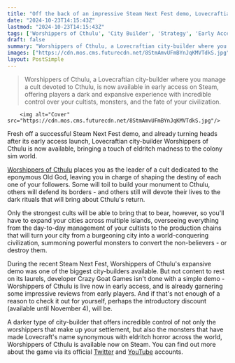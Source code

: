 ```yaml
---
title: "Off the back of an impressive Steam Next Fest demo, Lovecraftian city-builder Worshippers of Cthulu leaps straight into early access"
date: "2024-10-23T14:15:43Z"
lastmod: "2024-10-23T14:15:43Z"
tags: ['Worshippers of Cthulu', 'City Builder', 'Strategy', 'Early Access', 'Steam', 'Lovecraftian', 'Cult', 'Monster', 'Cthulhu', 'Management']
draft: false
summary: "Worshippers of Cthulu, a Lovecraftian city-builder where you manage a cult devoted to Cthulu, is now available in early access on Steam, offering players a dark and expansive experience with incredible control over your cultists, monsters, and the fate of your civilization."
images: ["https://cdn.mos.cms.futurecdn.net/8StmAmvUFmBYnJqKMVTdkS.jpg"]
layout: PostSimple
---
```

> Worshippers of Cthulu, a Lovecraftian city-builder where you manage a cult devoted to Cthulu, is now available in early access on Steam, offering players a dark and expansive experience with incredible control over your cultists, monsters, and the fate of your civilization.


        <img alt="Cover" src="https://cdn.mos.cms.futurecdn.net/8StmAmvUFmBYnJqKMVTdkS.jpg"/>
        
Fresh off a successful Steam Next Fest demo, and already turning heads after its early access launch, Lovecraftian city-builder Worshippers of Cthulu is now available, bringing a touch of eldritch madness to the colony sim world.

[Worshippers of Cthulu](https://store.steampowered.com/app/2807150/Worshippers_of_Cthulhu/) places you as the leader of a cult dedicated to the eponymous Old God, leaving you in charge of shaping the destiny of each one of your followers. Some will toil to build your monument to Cthulu, others will defend its borders - and others still will devote their lives to the dark rituals that will bring about Cthulu's return.

Only the strongest cults will be able to bring that to bear, however, so you'll have to expand your cities across multiple islands, overseeing everything from the day-to-day management of your cultists to the production chains that will turn your city from a burgeoning city into a world-conquering civilization, summoning powerful monsters to convert the non-believers - or destroy them.

During the recent Steam Next Fest, Worshippers of Cthulu's expansive demo was one of the biggest city-builders available. But not content to rest on its laurels, developer Crazy Goat Games isn't done with a simple demo - Worshippers of Cthulu is live now in early access, and is already garnering some impressive reviews from early players. And if that's not enough of a reason to check it out for yourself, perhaps the introductory discount (available until November 4), will be.

A darker type of city-builder that offers incredible control of not only the worshippers that make up your settlement, but also the monsters that have made Lovecraft's name synonymous with eldritch horror across the world, Worshippers of Cthulu is available now on Steam. You can find out more about the game via its official [Twitter](https://x.com/woc_cthulhu) and [YouTube](https://www.youtube.com/@crazygoatgames_studio) accounts.
        